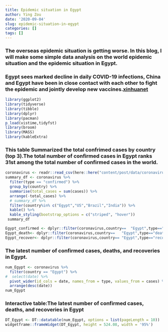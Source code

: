 ```yaml
---
title: Epidemic situation in Egypt
author: Ying Zou
date: '2020-09-04'
slug: epidemic-situation-in-egypt
categories: []
tags: []
---
```



### The overseas epidemic situation is getting worse. In this blog, I will make some simple data analysis on the world epidemic situation and the epidemic situation in Egypt.
### Egypt sees marked decline in daily COVID-19 infections, China and Egypt have been in close contact with each other to fight the epidemic and jointly develop new vaccines.[xinhuanet](http://www.xinhuanet.com/english/2020-07/10/c_139201231.htm)



```r
library(ggplot2)
library(tidyverse)
library(tibble)
library(dplyr)
library(pacman)
p_load(vistime,tidyfst)
library(broom)
library(MASS)
library(kableExtra)


```
### This table Summarized the total confrimed cases by country (top 3).The total number of confirmed cases in Egypt ranks 31st among the total number of confirmed cases in the world.
```r
coronavirus <- readr::read_csv(here::here("content/post/data/coronavirus.csv"))
summary_df <- coronavirus %>% 
  filter(type == "confirmed") %>%
  group_by(country) %>%
  summarise(total_cases = sum(cases)) %>%
  arrange(-total_cases) %>%
  # summary_df %>% 
  filter(country%in% c("Egypt","US","Brazil","India")) %>%
  kable() %>%
  kable_styling(bootstrap_options = c("striped", "hover"))
 summary_df


```

```r
Egypt_confirmed <- dplyr::filter(coronavirus,country==	"Egypt",type=="confirmed")
Egypt_death<- dplyr::filter(coronavirus,country==	"Egypt",type=="death")
Egypt_recover<- dplyr::filter(coronavirus,country==	"Egypt",type=="recovered")

```

### The latest number of confirmed cases, deaths, and recoveries in Egypt.
```r
num_Egypt <- coronavirus %>%
  filter(country == "Egypt") %>%
#  select(date) %>%
  pivot_wider(id_cols = date, names_from = type, values_from = cases) %>%
  arrange(desc(date))
num_Egypt
```


### Interactive table:The latest number of confirmed cases, deaths, and recoveries in Egypt


```r
DT_Egypt <- DT::datatable(num_Egypt, options = list(pageLength = 10))
widgetframe::frameWidget(DT_Egypt, height = 524.08, width = '95%')
```


